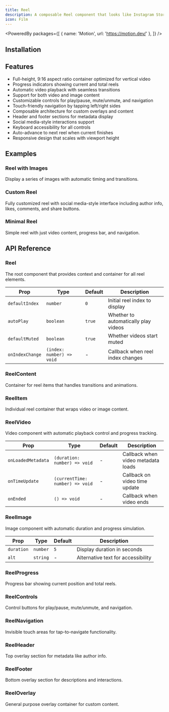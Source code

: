 ```yaml
---
title: Reel
description: A composable Reel component that looks like Instagram Stories - full-height, 9:16 aspect ratio container with video playback and progress indicators.
icon: Film
---
```


<PoweredBy packages={[
  { name: 'Motion', url: 'https://motion.dev/' },
]} />

<Preview path="reel" />

## Installation

<Installer packageName="reel" />

## Features

- Full-height, 9:16 aspect ratio container optimized for vertical video
- Progress indicators showing current and total reels
- Automatic video playback with seamless transitions
- Support for both video and image content
- Customizable controls for play/pause, mute/unmute, and navigation
- Touch-friendly navigation by tapping left/right sides
- Composable architecture for custom overlays and content
- Header and footer sections for metadata display
- Social media-style interactions support
- Keyboard accessibility for all controls
- Auto-advance to next reel when current finishes
- Responsive design that scales with viewport height

## Examples

### Reel with Images

Display a series of images with automatic timing and transitions.

<Preview path="reel-images" />

### Custom Reel

Fully customized reel with social media-style interface including author info, likes, comments, and share buttons.

<Preview path="reel-custom" />

### Minimal Reel

Simple reel with just video content, progress bar, and navigation.

<Preview path="reel-minimal" />

## API Reference

### Reel

The root component that provides context and container for all reel elements.

| Prop | Type | Default | Description |
|------|------|---------|-------------|
| `defaultIndex` | `number` | `0` | Initial reel index to display |
| `autoPlay` | `boolean` | `true` | Whether to automatically play videos |
| `defaultMuted` | `boolean` | `true` | Whether videos start muted |
| `onIndexChange` | `(index: number) => void` | - | Callback when reel index changes |

### ReelContent

Container for reel items that handles transitions and animations.

### ReelItem

Individual reel container that wraps video or image content.

### ReelVideo

Video component with automatic playback control and progress tracking.

| Prop | Type | Default | Description |
|------|------|---------|-------------|
| `onLoadedMetadata` | `(duration: number) => void` | - | Callback when video metadata loads |
| `onTimeUpdate` | `(currentTime: number) => void` | - | Callback on video time update |
| `onEnded` | `() => void` | - | Callback when video ends |

### ReelImage

Image component with automatic duration and progress simulation.

| Prop | Type | Default | Description |
|------|------|---------|-------------|
| `duration` | `number` | `5` | Display duration in seconds |
| `alt` | `string` | - | Alternative text for accessibility |

### ReelProgress

Progress bar showing current position and total reels.

### ReelControls

Control buttons for play/pause, mute/unmute, and navigation.

### ReelNavigation

Invisible touch areas for tap-to-navigate functionality.

### ReelHeader

Top overlay section for metadata like author info.

### ReelFooter

Bottom overlay section for descriptions and interactions.

### ReelOverlay

General purpose overlay container for custom content.